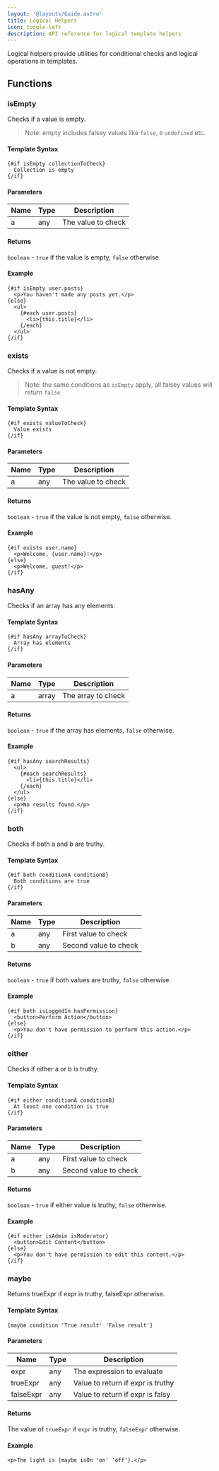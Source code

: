 ```yaml
---
layout: '@layouts/Guide.astro'
title: Logical Helpers
icon: toggle-left
description: API reference for logical template helpers
---
```


Logical helpers provide utilities for conditional checks and logical operations in templates.

## Functions


### isEmpty
Checks if a value is empty.

> Note: empty includes falsey values like `false`, `0` `undefined` etc.

#### Template Syntax
```sui
{#if isEmpty collectionToCheck}
  Collection is empty
{/if}
```

#### Parameters
| Name | Type | Description |
|------|------|-------------|
| a    | any  | The value to check |

#### Returns
`boolean` - `true` if the value is empty, `false` otherwise.

#### Example
```sui
{#if isEmpty user.posts}
  <p>You haven't made any posts yet.</p>
{else}
  <ul>
    {#each user.posts}
      <li>{this.title}</li>
    {/each}
  </ul>
{/if}
```

### exists
Checks if a value is not empty.

> Note: the same conditions as `isEmpty` apply, all falsey values will return `false`

#### Template Syntax
```sui
{#if exists valueToCheck}
  Value exists
{/if}
```

#### Parameters
| Name | Type | Description |
|------|------|-------------|
| a    | any  | The value to check |

#### Returns
`boolean` - `true` if the value is not empty, `false` otherwise.

#### Example
```sui
{#if exists user.name}
  <p>Welcome, {user.name}!</p>
{else}
  <p>Welcome, guest!</p>
{/if}
```

### hasAny
Checks if an array has any elements.

#### Template Syntax
```sui
{#if hasAny arrayToCheck}
  Array has elements
{/if}
```

#### Parameters
| Name | Type  | Description |
|------|-------|-------------|
| a    | array | The array to check |

#### Returns
`boolean` - `true` if the array has elements, `false` otherwise.

#### Example
```sui
{#if hasAny searchResults}
  <ul>
    {#each searchResults}
      <li>{this.title}</li>
    {/each}
  </ul>
{else}
  <p>No results found.</p>
{/if}
```

### both
Checks if both a and b are truthy.

#### Template Syntax
```sui
{#if both conditionA conditionB}
  Both conditions are true
{/if}
```

#### Parameters
| Name | Type | Description |
|------|------|-------------|
| a    | any  | First value to check |
| b    | any  | Second value to check |

#### Returns
`boolean` - `true` if both values are truthy, `false` otherwise.

#### Example
```sui
{#if both isLoggedIn hasPermission}
  <button>Perform Action</button>
{else}
  <p>You don't have permission to perform this action.</p>
{/if}
```

### either
Checks if either a or b is truthy.

#### Template Syntax
```sui
{#if either conditionA conditionB}
  At least one condition is true
{/if}
```

#### Parameters
| Name | Type | Description |
|------|------|-------------|
| a    | any  | First value to check |
| b    | any  | Second value to check |

#### Returns
`boolean` - `true` if either value is truthy, `false` otherwise.

#### Example
```sui
{#if either isAdmin isModerator}
  <button>Edit Content</button>
{else}
  <p>You don't have permission to edit this content.</p>
{/if}
```

### maybe
Returns trueExpr if expr is truthy, falseExpr otherwise.

#### Template Syntax
```sui
{maybe condition 'True result' 'False result'}
```

#### Parameters
| Name     | Type | Description |
|----------|------|-------------|
| expr     | any  | The expression to evaluate |
| trueExpr | any  | Value to return if expr is truthy |
| falseExpr| any  | Value to return if expr is falsy |

#### Returns
The value of `trueExpr` if `expr` is truthy, `falseExpr` otherwise.

#### Example
```sui
<p>The light is {maybe isOn 'on' 'off'}.</p>
```
